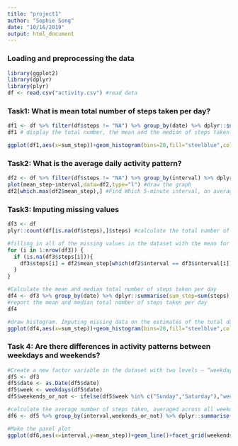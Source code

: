```yaml
---
title: "project1"
author: "Sophie Song"
date: "10/16/2019"
output: html_document
---
```


### Loading and preprocessing the data
```r
library(ggplot2)
library(dplyr)
library(plyr)
df <- read.csv("activity.csv") #read data
```

### Task1: What is mean total number of steps taken per day?
```r
df1 <- df %>% filter(df$steps != "NA") %>% group_by(date) %>% dplyr::summarise(sum_step=sum(steps),mean_step=mean(steps),median_step=median(steps))#calculate the total number, the mean and the median of steps taken per day
df1 # display the total number, the mean and the median of steps taken per day

ggplot(df1,aes(x=sum_step))+geom_histogram(bins=20,fill="steelblue",color="white")+labs(title = "Histogram for the total No. of steps taken per  day")+theme(plot.title=element_text(hjust=0.5)) #draw histogram


```

  
### Task2: What is the average daily activity pattern?
```r
df2 <- df %>% filter(df$steps != "NA") %>% group_by(interval) %>% dplyr::summarise(mean_step = mean(steps)) #tidy the data
plot(mean_step~interval,data=df2,type="l") #draw the graph
df2[which.max(df2$mean_step),] #Find Which 5-minute interval, on average across all the days in the dataset, contains the maximum number of steps
```

  
### Task3: Imputing missing values
```r
df3 <- df
plyr::count(df[is.na(df$steps),]$steps) #calculate the total number of missing values

#filling in all of the missing values in the dataset with the mean for that 5-minute interval
for (i in 1:nrow(df3)) {
  if (is.na(df3$steps[i])){
    df3$steps[i] = df2$mean_step[which(df2$interval == df3$interval[i])]
  } 
}

#Calculate the mean and median total number of steps taken per day
df4 <- df3 %>% group_by(date) %>% dplyr::summarise(sum_step=sum(steps),mean_step=mean(steps),median_step=median(steps))
#report the mean and median total number of steps taken per day
df4

#draw histogram. Imputing missing data on the estimates of the total daily number of steps changes the shape of the graph
ggplot(df4,aes(x=sum_step))+geom_histogram(bins=20,fill="steelblue",color="white")+labs(title = "Histogram for the total No. of steps taken per  day")+theme(plot.title=element_text(hjust=0.5))

```

  
### Task 4: Are there differences in activity patterns between weekdays and weekends?
```r
#Create a new factor variable in the dataset with two levels – “weekday” and “weekend” indicating whether a given date is a weekday or weekend day.
df5 <- df3
df5$date <- as.Date(df5$date)
df5$week <- weekdays(df5$date)
df5$weekends_or_not <- ifelse(df5$week %in% c("Sunday","Saturday"),"weekend","weekday")

#calculate the average number of steps taken, averaged across all weekday days or weekend days
df6 <- df5 %>% group_by(interval,weekends_or_not) %>% dplyr::summarise(mean_step=mean(steps))

#Make the panel plot
ggplot(df6,aes(x=interval,y=mean_step))+geom_line()+facet_grid(weekends_or_not~.)
```

